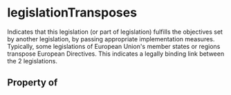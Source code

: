 # legislationTransposes

Indicates that this legislation (or part of legislation) fulfills the objectives set by another legislation, by passing appropriate implementation measures. Typically, some legislations of European Union's member states or regions transpose European Directives. This indicates a legally binding link between the 2 legislations.

## Property of



